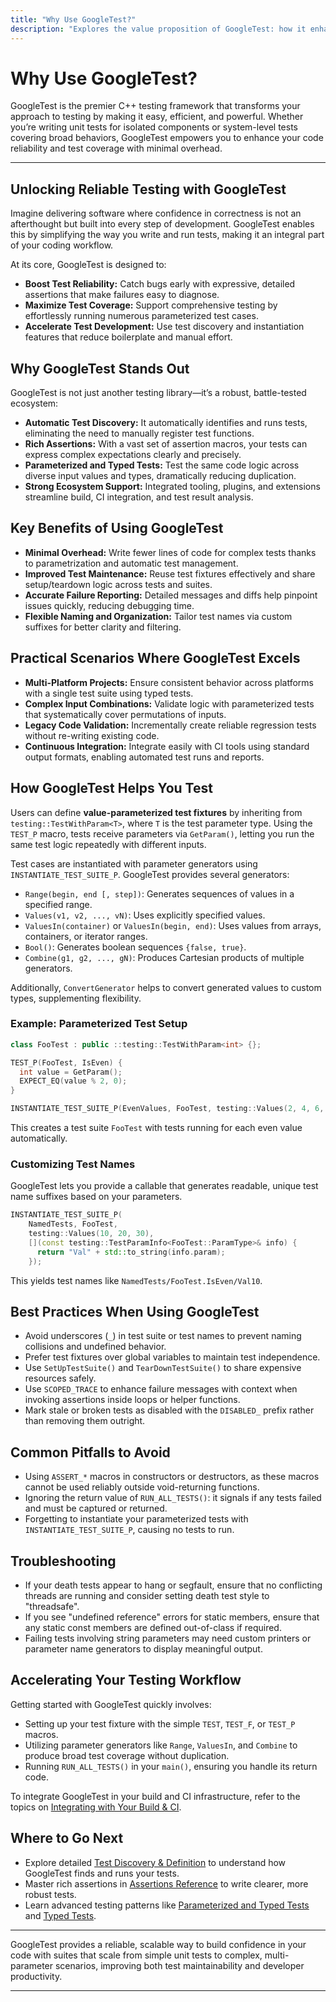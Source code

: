 ```yaml
---
title: "Why Use GoogleTest?"
description: "Explores the value proposition of GoogleTest: how it enhances code reliability, supports comprehensive test coverage with minimal overhead, and accelerates both isolated and system-level testing. Describes the benefits of test discovery, rich assertions, parameterized and type-driven testing, and the robust ecosystem around the framework."
---
```


# Why Use GoogleTest?

GoogleTest is the premier C++ testing framework that transforms your approach to testing by making it easy, efficient, and powerful. Whether you’re writing unit tests for isolated components or system-level tests covering broad behaviors, GoogleTest empowers you to enhance your code reliability and test coverage with minimal overhead.

---

## Unlocking Reliable Testing with GoogleTest

Imagine delivering software where confidence in correctness is not an afterthought but built into every step of development. GoogleTest enables this by simplifying the way you write and run tests, making it an integral part of your coding workflow.

At its core, GoogleTest is designed to:

- **Boost Test Reliability:** Catch bugs early with expressive, detailed assertions that make failures easy to diagnose.
- **Maximize Test Coverage:** Support comprehensive testing by effortlessly running numerous parameterized test cases.
- **Accelerate Test Development:** Use test discovery and instantiation features that reduce boilerplate and manual effort.

## Why GoogleTest Stands Out

GoogleTest is not just another testing library—it’s a robust, battle-tested ecosystem:

- **Automatic Test Discovery:** It automatically identifies and runs tests, eliminating the need to manually register test functions.
- **Rich Assertions:** With a vast set of assertion macros, your tests can express complex expectations clearly and precisely.
- **Parameterized and Typed Tests:** Test the same code logic across diverse input values and types, dramatically reducing duplication.
- **Strong Ecosystem Support:** Integrated tooling, plugins, and extensions streamline build, CI integration, and test result analysis.

## Key Benefits of Using GoogleTest

- **Minimal Overhead:** Write fewer lines of code for complex tests thanks to parametrization and automatic test management.
- **Improved Test Maintenance:** Reuse test fixtures effectively and share setup/teardown logic across tests and suites.
- **Accurate Failure Reporting:** Detailed messages and diffs help pinpoint issues quickly, reducing debugging time.
- **Flexible Naming and Organization:** Tailor test names via custom suffixes for better clarity and filtering.

## Practical Scenarios Where GoogleTest Excels

- **Multi-Platform Projects:** Ensure consistent behavior across platforms with a single test suite using typed tests.
- **Complex Input Combinations:** Validate logic with parameterized tests that systematically cover permutations of inputs.
- **Legacy Code Validation:** Incrementally create reliable regression tests without re-writing existing code.
- **Continuous Integration:** Integrate easily with CI tools using standard output formats, enabling automated test runs and reports.

## How GoogleTest Helps You Test

Users can define **value-parameterized test fixtures** by inheriting from `testing::TestWithParam<T>`, where `T` is the test parameter type. Using the `TEST_P` macro, tests receive parameters via `GetParam()`, letting you run the same test logic repeatedly with different inputs.

Test cases are instantiated with parameter generators using `INSTANTIATE_TEST_SUITE_P`. GoogleTest provides several generators:

- `Range(begin, end [, step])`: Generates sequences of values in a specified range.
- `Values(v1, v2, ..., vN)`: Uses explicitly specified values.
- `ValuesIn(container)` or `ValuesIn(begin, end)`: Uses values from arrays, containers, or iterator ranges.
- `Bool()`: Generates boolean sequences `{false, true}`.
- `Combine(g1, g2, ..., gN)`: Produces Cartesian products of multiple generators.

Additionally, `ConvertGenerator` helps to convert generated values to custom types, supplementing flexibility.

### Example: Parameterized Test Setup

```cpp
class FooTest : public ::testing::TestWithParam<int> {};

TEST_P(FooTest, IsEven) {
  int value = GetParam();
  EXPECT_EQ(value % 2, 0);
}

INSTANTIATE_TEST_SUITE_P(EvenValues, FooTest, testing::Values(2, 4, 6, 8));
```

This creates a test suite `FooTest` with tests running for each even value automatically.

### Customizing Test Names

GoogleTest lets you provide a callable that generates readable, unique test name suffixes based on your parameters.

```cpp
INSTANTIATE_TEST_SUITE_P(
    NamedTests, FooTest, 
    testing::Values(10, 20, 30),
    [](const testing::TestParamInfo<FooTest::ParamType>& info) {
      return "Val" + std::to_string(info.param);
    });
```

This yields test names like `NamedTests/FooTest.IsEven/Val10`.

## Best Practices When Using GoogleTest

- Avoid underscores (`_`) in test suite or test names to prevent naming collisions and undefined behavior.
- Prefer test fixtures over global variables to maintain test independence.
- Use `SetUpTestSuite()` and `TearDownTestSuite()` to share expensive resources safely.
- Use `SCOPED_TRACE` to enhance failure messages with context when invoking assertions inside loops or helper functions.
- Mark stale or broken tests as disabled with the `DISABLED_` prefix rather than removing them outright.

## Common Pitfalls to Avoid

- Using `ASSERT_*` macros in constructors or destructors, as these macros cannot be used reliably outside void-returning functions.
- Ignoring the return value of `RUN_ALL_TESTS()`: it signals if any tests failed and must be captured or returned.
- Forgetting to instantiate your parameterized tests with `INSTANTIATE_TEST_SUITE_P`, causing no tests to run.

## Troubleshooting

- If your death tests appear to hang or segfault, ensure that no conflicting threads are running and consider setting death test style to "threadsafe".
- If you see "undefined reference" errors for static members, ensure that any static const members are defined out-of-class if required.
- Failing tests involving string parameters may need custom printers or parameter name generators to display meaningful output.

## Accelerating Your Testing Workflow

Getting started with GoogleTest quickly involves:
- Setting up your test fixture with the simple `TEST`, `TEST_F`, or `TEST_P` macros.
- Utilizing parameter generators like `Range`, `ValuesIn`, and `Combine` to produce broad test coverage without duplication.
- Running `RUN_ALL_TESTS()` in your `main()`, ensuring you handle its return code.

To integrate GoogleTest in your build and CI infrastructure, refer to the topics on [Integrating with Your Build & CI](overview/architecture-features-integration/integration-scenarios).

## Where to Go Next

- Explore detailed [Test Discovery & Definition](api-reference/gtest-core-api/test-discovery-and-definition) to understand how GoogleTest finds and runs your tests.
- Master rich assertions in [Assertions Reference](api-reference/gtest-core-api/assertions-reference) to write clearer, more robust tests.
- Learn advanced testing patterns like [Parameterized and Typed Tests](api-reference/gtest-core-api/parameterized-and-typed-tests) and [Typed Tests](concepts/core-architecture/xunit-architecture).

---

GoogleTest provides a reliable, scalable way to build confidence in your code with suites that scale from simple unit tests to complex, multi-parameter scenarios, improving both test maintainability and developer productivity.

---